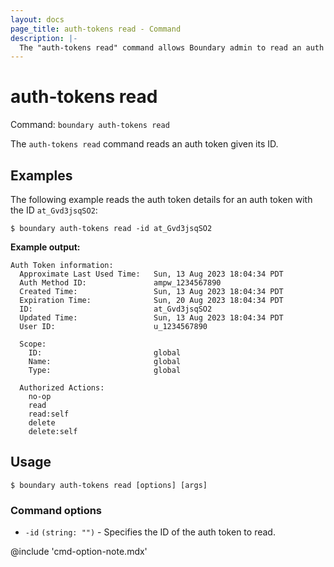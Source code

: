 ```yaml
---
layout: docs
page_title: auth-tokens read - Command
description: |-
  The "auth-tokens read" command allows Boundary admin to read an auth token.
---
```


# auth-tokens read

Command: `boundary auth-tokens read`

The `auth-tokens read` command reads an auth token given its ID.

## Examples

The following example reads the auth token details for an auth token with the ID `at_Gvd3jsqSO2`:

```shell-session
$ boundary auth-tokens read -id at_Gvd3jsqSO2
```

**Example output:**

<CodeBlockConfig hideClipboard>

```plaintext
Auth Token information:
  Approximate Last Used Time:   Sun, 13 Aug 2023 18:04:34 PDT
  Auth Method ID:               ampw_1234567890
  Created Time:                 Sun, 13 Aug 2023 18:04:34 PDT
  Expiration Time:              Sun, 20 Aug 2023 18:04:34 PDT
  ID:                           at_Gvd3jsqSO2
  Updated Time:                 Sun, 13 Aug 2023 18:04:34 PDT
  User ID:                      u_1234567890

  Scope:
    ID:                         global
    Name:                       global
    Type:                       global

  Authorized Actions:
    no-op
    read
    read:self
    delete
    delete:self
```

</CodeBlockConfig>

## Usage

<CodeBlockConfig hideClipboard>

```shell-session
$ boundary auth-tokens read [options] [args]
```

</CodeBlockConfig>

### Command options

- `-id` `(string: "")` - Specifies the ID of the auth token to read.

@include 'cmd-option-note.mdx'